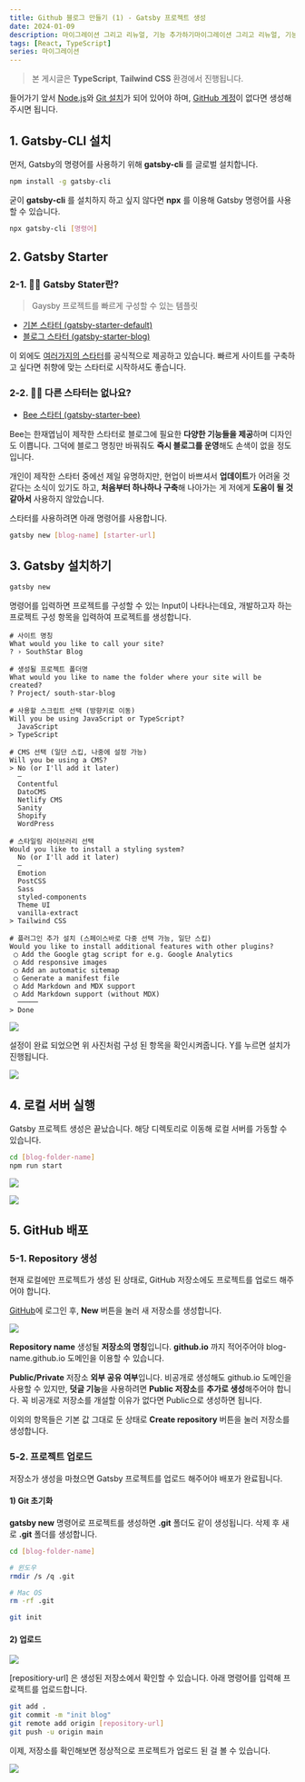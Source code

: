 ```yaml
---
title: Github 블로그 만들기 (1) - Gatsby 프로젝트 생성
date: 2024-01-09
description: 마이그레이션 그리고 리뉴얼, 기능 추가하기마이그레이션 그리고 리뉴얼, 기능 추가하기마이그레이션 그리고 리뉴얼, 기능 추가하기
tags: [React, TypeScript]
series: 마이그레이션
---
```


> 본 게시글은 **TypeScript**, **Tailwind CSS** 환경에서 진행됩니다.

들어가기 앞서 [Node.js](https://nodejs.org/en/download)와 [Git 설치](https://git-scm.com/book/ko/v2/%EC%8B%9C%EC%9E%91%ED%95%98%EA%B8%B0-Git-%EC%84%A4%EC%B9%98)가 되어 있어야 하며, [GitHub 계정](https://github.com/)이 없다면 생성해주시면 됩니다.

## 1. Gatsby-CLI 설치

먼저, Gatsby의 명령어를 사용하기 위해 **gatsby-cli** 를 글로벌 설치합니다.

```bash title="test"
npm install -g gatsby-cli
```

굳이 **gatsby-cli** 를 설치하지 하고 싶지 않다면 **npx** 를 이용해 Gatsby 명령어를 사용할 수 있습니다.

```bash
npx gatsby-cli [명령어]
```

## 2. Gatsby Starter

### 2-1. 🤷‍♂️ Gatsby Stater란?

> Gaysby 프로젝트를 빠르게 구성할 수 있는 템플릿

- [기본 스타터 (gatsby-starter-default)](https://www.gatsbyjs.com/starters/gatsbyjs/gatsby-starter-default)
- [블로그 스타터 (gatsby-starter-blog)](https://www.gatsbyjs.com/starters/gatsbyjs/gatsby-starter-blog)

이 외에도 [여러가지의 스타터](https://www.gatsbyjs.com/starters)를 공식적으로 제공하고 있습니다. 빠르게 사이트를 구축하고 싶다면 취향에 맞는 스타터로 시작하셔도 좋습니다.

### 2-2. 🙋🏻 다른 스타터는 없나요?

- [Bee 스타터 (gatsby-starter-bee)](https://www.gatsbyjs.com/starters/gatsbyjs/gatsby-starter-default)

Bee는 한재엽님이 제작한 스타터로 블로그에 필요한 **다양한 기능들을 제공**하며 디자인도 이쁩니다. 그덕에 블로그 명칭만 바꿔줘도 **즉시 블로그를 운영**해도 손색이 없을 정도입니다.

개인이 제작한 스타터 중에선 제일 유명하지만, 현업이 바쁘셔서 **업데이트**가 어려울 것 같다는 소식이 있기도 하고, **처음부터 하나하나 구축**해 나아가는 게 저에게 **도움이 될 것 같아서** 사용하지 않았습니다.

스타터를 사용하려면 아래 명령어를 사용합니다.

```bash
gatsby new [blog-name] [starter-url]
```

## 3. Gatsby 설치하기

```bash
gatsby new
```

명령어를 입력하면 프로젝트를 구성할 수 있는 Input이 나타나는데요, 개발하고자 하는 프로젝트 구성 항목을 입력하여 프로젝트를 생성합니다.

```
# 사이트 명칭
What would you like to call your site?
? › SouthStar Blog
```

```
# 생성될 프로젝트 폴더명
What would you like to name the folder where your site will be created?
? Project/ south-star-blog
```

```
# 사용할 스크립트 선택 (방향키로 이동)
Will you be using JavaScript or TypeScript?
  JavaScript
> TypeScript
```

```
# CMS 선택 (일단 스킵, 나중에 설정 가능)
Will you be using a CMS?
> No (or I'll add it later)
  –
  Contentful
  DatoCMS
  Netlify CMS
  Sanity
  Shopify
  WordPress
```

```
# 스타일링 라이브러리 선택
Would you like to install a styling system?
  No (or I'll add it later)
  –
  Emotion
  PostCSS
  Sass
  styled-components
  Theme UI
  vanilla-extract
> Tailwind CSS
```

```
# 플러그인 추가 설치 (스페이스바로 다중 선택 가능, 일단 스킵)
Would you like to install additional features with other plugins?
 ◯ Add the Google gtag script for e.g. Google Analytics
 ◯ Add responsive images
 ◯ Add an automatic sitemap
 ◯ Generate a manifest file
 ◯ Add Markdown and MDX support
 ◯ Add Markdown support (without MDX)
  ─────
> Done
```

![](https://velog.velcdn.com/images/southstar/post/3fc79f14-0e41-4410-bd01-487baa3045e7/image.png)

설정이 완료 되었으면 위 사진처럼 구성 된 항목을 확인시켜줍니다. Y를 누르면 설치가 진행됩니다.

![](https://velog.velcdn.com/images/southstar/post/13994184-2d33-4df4-91ac-847e601195ae/image.png)

## 4. 로컬 서버 실행

Gatsby 프로젝트 생성은 끝났습니다. 해당 디렉토리로 이동해 로컬 서버를 가동할 수 있습니다.

```bash
cd [blog-folder-name]
npm run start
```

![](https://velog.velcdn.com/images/southstar/post/075859e4-53de-4d2a-8847-3bad855ec31b/image.png)

![](https://velog.velcdn.com/images/southstar/post/a9ab9444-b11e-4068-b67c-d5751a4af097/image.png)

## 5. GitHub 배포

### 5-1. Repository 생성

현재 로컬에만 프로젝트가 생성 된 상태로, GitHub 저장소에도 프로젝트를 업로드 해주어야 합니다.

[GitHub](https://github.com/)에 로그인 후, **New** 버튼을 눌러 새 저장소를 생성합니다.

![](https://velog.velcdn.com/images/southstar/post/1e16629d-08e9-4a33-931f-b5953467421d/image.png)

**Repository name**
생성될 **저장소의 명칭**입니다. **github.io** 까지 적어주어야 blog-name.github.io 도메인을 이용할 수 있습니다.

**Public/Private**
저장소 **외부 공유 여부**입니다. 비공개로 생성해도 github.io 도메인을 사용할 수 있지만, **덧글 기능**을 사용하려면 **Public 저장소**를 **추가로 생성**해주어야 합니다. 꼭 비공개로 저장소를 개설할 이유가 없다면 Public으로 생성하면 됩니다.

이외의 항목들은 기본 값 그대로 둔 상태로 **Create repository** 버튼을 눌러 저장소를 생성합니다.

### 5-2. 프로젝트 업로드

저장소가 생성을 마쳤으면 Gatsby 프로젝트를 업로드 해주어야 배포가 완료됩니다.

#### 1) Git 초기화

**gatsby new** 명령어로 프로젝트를 생성하면 **.git** 폴더도 같이 생성됩니다. 삭제 후 새로 **.git** 폴더를 생성합니다.

```bash
cd [blog-folder-name]

# 윈도우
rmdir /s /q .git

# Mac OS
rm -rf .git

git init
```

#### 2) 업로드

![](https://velog.velcdn.com/images/southstar/post/07b04bbb-0dde-46d7-a370-09d4ed2b0f56/image.png)

[repositiory-url] 은 생성된 저장소에서 확인할 수 있습니다. 아래 명령어를 입력해 프로젝트를 업로드합니다.

```bash
git add .
git commit -m "init blog"
git remote add origin [repository-url]
git push -u origin main
```

이제, 저장소를 확인해보면 정상적으로 프로젝트가 업로드 된 걸 볼 수 있습니다.

![](https://velog.velcdn.com/images/southstar/post/b98d6d7e-08ad-47bb-947b-675ba2fcbcbf/image.png)
